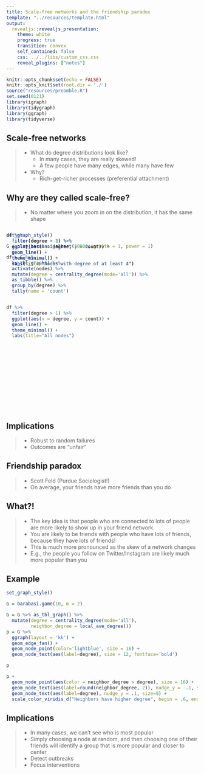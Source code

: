```yaml
---
title: Scale-free networks and the friendship paradox
template: "../resources/template.html"
output: 
  revealjs::revealjs_presentation:
    theme: white
    progress: true
    transition: convex
    self_contained: false
    css: ../../libs/custom_css.css
    reveal_plugins: ["notes"]
---
```


```r
knitr::opts_chunk$set(echo = FALSE)
knitr::opts_knit$set(root.dir = './')
source("resources/preamble.R")
set.seed(0121)
library(igraph)
library(tidygraph)
library(ggraph)
library(tidyverse)
```

## Scale-free networks

> - What do degree distributions look like?
>	- In many cases, they are really skewed!
>	- A few people have many edges, while many have few
> - Why?
>	- Rich-get-richer processes (preferential attachment)

## Why are they called scale-free?

> - No matter where you zoom in on the distribution, it has the same shape

<div style="position:relative; width:640px; height:480px; margin:0 auto;">
<div class='fragment' style="position:absolute;top:0;left:0;">
```r
set_graph_style()

G = play_barabasi_albert(10000, growth = 1, power = 1)

df = G %>% 
  as_tbl_graph() %>%
  activate(nodes) %>%
  mutate(degree = centrality_degree(mode='all')) %>%
  as_tibble() %>%
  group_by(degree) %>%
  tally(name = 'count')


df %>% 
  filter(degree > 1) %>%
  ggplot(aes(x = degree, y = count)) + 
  geom_line() + 
  theme_minimal() +
  labs(title="All nodes")

```

</div>

<div class='fragment' style="position:absolute;top:0;left:0;">
```r
df %>% 
  filter(degree > 2) %>%
  ggplot(aes(x = degree, y = count)) + 
  geom_line() + 
  theme_minimal() + 
  labs(title="Nodes with degree of at least 3")
```
</div>

<div class='fragment' style="position:absolute;top:0;left:0;">
```r
df %>% 
  filter(degree > 3) %>%
  ggplot(aes(x = degree, y = count)) + 
  geom_line() + 
  theme_minimal() + 
  labs(title="Nodes with degree of at least 4")
```

</div>
</div>

## Implications

> - Robust to random failures
> - Outcomes are "unfair"


## Friendship paradox

> - Scott Feld (Purdue Sociologist!)
> - On average, your friends have more friends than you do

## What?!

> - The key idea is that people who are connected to lots of people are more likely to show up in your friend network.
> - You are likely to be friends with people who have lots of friends, because they have lots of friends!
> - This is much more pronounced as the skew of a network changes
> - E.g., the people you follow on Twitter/Instagram are likely much more popular than you

## Example

```r

set_graph_style()

G = barabasi.game(10, m = 2)

G = G %>% as_tbl_graph() %>%
  mutate(degree = centrality_degree(mode='all'),
         neighbor_degree = local_ave_degree())
p = G %>% 
  ggraph(layout = 'kk') +
  geom_edge_fan() +
  geom_node_point(color='lightblue', size = 16) +
  geom_node_text(aes(label=degree), size = 12, fontface='bold')

p
```
<span class='fragment'>
```r

p + 
  geom_node_point(aes(color = neighbor_degree > degree), size = 16) +
  geom_node_text(aes(label=round(neighbor_degree, 2)), nudge_y = -.1, size=9) +
  geom_node_text(aes(label=degree), nudge_y = .1, size=9) +
  scale_color_viridis_d("Neighbors have higher degree", begin = .6, end = .85, )

```
</span>

## Implications

> - In many cases, we can't see who is most popular
> - Simply choosing a node at random, and then choosing one of their friends will identify a group that is more popular and closer to center
> - Detect outbreaks
> - Focus interventions
